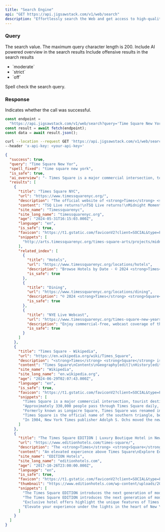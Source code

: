 ```yaml
---
title: "Search Engine"
api: "GET https://api.jigsawstack.com/v1/web/search"
description: "Effortlessly search the Web and get access to high-quality results powered with AI."
---
```


### Query

<ParamField query="query" type="string" required>
  The search value. The maximum query character length is 200.
</ParamField>

<ParamField query="ai_overview" type="boolean" default="true">
  Include AI powered overview in the search results
</ParamField>

<ParamField query="safe_search" type="string" default="moderate">
  Include offensive results in the search results
  <ul>
    <li>`moderate`</li>
    <li>`strict`</li>
    <li>`off`</li>
  </ul>
</ParamField>

<ParamField query="spell_check" type="boolean" default="true">
  Spell check the search query.
</ParamField>

<Snippet file="header.mdx" />

### Response

<ResponseField name="success" type="boolean">
  Indicates whether the call was successful.
</ResponseField>

<RequestExample>

```javascript Node.js
const endpoint =
  "https://api.jigsawstack.com/v1/web/search?query='Time Square New Yor'";
const result = await fetch(endpoint);
const data = await result.json();
```

```bash cURL
curl --location --request GET 'https://api.jigsawstack.com/v1/web/search?query=Time Square New Yor' \
--header 'x-api-key: <your-api-key>'
```

</RequestExample>

<ResponseExample>

```json Response
{
  "success": true,
  "query": "Time Square New Yor",
  "spell_fixed": "time square new york",
  "is_safe": true,
  "ai_overview": "- Times Square is a major commercial intersection, tourist destination, and entertainment hub in Midtown Manhattan, New York City.\n- It is formed by the junction of Broadway, Seventh Avenue, and 42nd Street.\n- Times Square is brightly lit by numerous digital billboards and advertisements, making it one of the world's busiest pedestrian areas.\n- It is the hub of the Broadway Theater District and a major center of the world's entertainment industry.\n- Times Square is one of the world's most visited tourist attractions, drawing an estimated 50 million visitors annually.\n- The area is bounded by West 42nd street, West 47th street, 7th Avenue, and Broadway.\n- Formerly known as Longacre Square, Times Square was renamed in 1904 after The New York Times moved its headquarters to the then newly erected Times Building.\n- It is the site of the annual New Year's Eve ball drop, attracting over a million visitors every year.\n- Times Square is sometimes referred to as \"the Crossroads of the World\" and \"the heart of the Great White Way.\"\n- The northern triangle of Times Square is officially known as Duffy Square and was dedicated in June 1939 to honor World War I chaplain Father Francis P. Duffy.\n- Times Square is a busy intersection of art and commerce, featuring numerous advertisements and iconic landmarks.",
  "results": [
    {
      "title": "Times Square NYC",
      "url": "https://www.timessquarenyc.org/",
      "description": "The official website of <strong>Times</strong> <strong>Square</strong> bringing you <strong>New</strong> Year&#x27;s Eve information and upcoming events at the Crossroads of the World, <strong>Times</strong> <strong>Square</strong> <strong>New</strong> <strong>York</strong>.",
      "content": "TSQ Live returns!\nTSQ Live returns!\nMidnight Moment\nMidnight Moment\nBroadway and Off-Broadway Shows\nBroadway and Off-Broadway Shows\nTimes Square Alliance\nTimes Square Alliance\nTIMES SQUARE\nTIMES SQUARE\nSummer\nSummer\nArt\nArt\nWhat's on\nWhat's on\nAbout\nAbout\nSearch form\nEnjoy more than eighty free, open-air events and concerts in Times Square this summer\nEnjoy more than eighty free, open-air events and concerts in Times Square this summer\nWatch Times Square transform into a nightly digital art gallery across 95+ screens\nWatch Times Square transform into a nightly digital art gallery across 95+ screens\nSee what's currently running in the Theater District\nSee what's currently running in the Theater District\nLearn more about how the Times Square Alliance, founded in 1992, works to improve and promote Times Square\nLearn more about how the Times Square Alliance, founded in 1992, works to improve and promote Times Square\nThe Official Website\nThe Official Website\nSounds\nSounds\nat Midnight\nat Midnight\nBroadway\nBroadway\nthe Alliance\nthe Alliance\nJOIN OUR NEWSLETTER\nMusicians from the MTA Music program come aboveground to perform on the Broadway Plazas on W...\nGet ready for a star-spangled celebration with the Satin Dollz....\nMalian singer, musician, and producer Sidiki Diabaté hails from a celebrated lineage of kora...\n© 2024 Times Square District Management Association, Inc. All rights reserved.\n\n(function(){var s = document.createElement(\"script\");s.setAttribute(\"data-account\",\"AtfB7pprMR\");s.setAttribute(\"src\",\"https://cdn.userway.org/widget.js\");document.body.appendChild(s);})();Enable JavaScript to ensure <a href=\"https://userway.org\">website accessibility</a>\n© 2024 Times Square District Management Association, Inc. All rights reserved.\n\n(function(){var s = document.createElement(\"script\");s.setAttribute(\"data-account\",\"AtfB7pprMR\");s.setAttribute(\"src\",\"https://cdn.userway.org/widget.js\");document.body.appendChild(s);})();Enable JavaScript to ensure <a href=\"https://userway.org\">website accessibility</a>",
      "site_name": "Timessquarenyc",
      "site_long_name": "timessquarenyc.org",
      "age": "2024-05-31T16:15:03.000Z",
      "language": "en",
      "is_safe": true,
      "favicon": "https://t1.gstatic.com/faviconV2?client=SOCIAL&type=FAVICON&fallback_opts=TYPE,SIZE,URL&url=https://timessquarenyc.org&size=96",
      "snippets": [
        "http://arts.timessquarenyc.org/times-square-arts/projects/midnight-moment/approximations-of-utopia/index.aspx left · https://www.timessquarenyc.org/solstice-in-times-square#learnmore right"
      ],
      "related_index": [
        {
          "title": "Hotels",
          "url": "https://www.timessquarenyc.org/locations/hotels",
          "description": "Browse Hotels by Date · © 2024 <strong>Times</strong> <strong>Square</strong> District Management Association, Inc. All rights reserved. Enable JavaScript to ensure &lt;a href=&quot;https://userway.org&quot;&gt;website accessibility&lt;/a&gt;",
          "is_safe": true
        },
        {
          "title": "Dining",
          "url": "https://www.timessquarenyc.org/locations/dining",
          "description": "© 2024 <strong>Times</strong> <strong>Square</strong> District Management Association, Inc. All rights reserved. Enable JavaScript to ensure &lt;a href=&quot;https://userway.org&quot;&gt;website accessibility&lt;/a&gt;",
          "is_safe": true
        },
        {
          "title": "NYE Live Webcast",
          "url": "https://www.timessquarenyc.org/times-square-new-years-eve/nye-live-webcast",
          "description": "Enjoy commercial-free, webcast coverage of the festivities leading up to the Ball Drop at midnight, including backstage access, behind-the-scenes stories and interviews with performers and other celebrities.",
          "is_safe": true
        }
      ]
    },
    {
      "title": "Times Square - Wikipedia",
      "url": "https://en.wikipedia.org/wiki/Times_Square",
      "description": "<strong>Times</strong> <strong>Square</strong> is a major commercial intersection, tourist destination, entertainment hub, and neighborhood in Midtown Manhattan, <strong>New</strong> <strong>York</strong> City, <strong>New</strong> <strong>York</strong>, U.S. It is formed by the junction of Broadway, Seventh Avenue, and 42nd Street. Together with adjacent Duffy <strong>Square</strong>, <strong>Times</strong> <strong>Square</strong> is a ...",
      "content": "Times Square\nContents\nGeography[edit]\nHistory[edit]\nNumber of visitors[edit]\nNotable landmarks[edit]\nIn popular culture[edit]\nSee also[edit]\nReferences[edit]\nExternal links[edit]\nEarly history[edit]\n1900s–1930s[edit]\n1930s–1950s[edit]\n1960s–1990s[edit]\n2000s–present[edit]\nIncidents[edit]\nNew Year's Eve celebrations[edit]\nImpact of COVID-19[edit]\nNotes[edit]\nCitations[edit]\nBibliography[edit]\nDecline[edit]\n1980s building boom[edit]\n42nd Street Redevelopment, further revitalization[edit]\nEffects[edit]\nPedestrian plaza[edit]\nTimes Square is a major commercial intersection, tourist destination, entertainment hub, and neighborhood in Midtown Manhattan, New York City, New York, U.S. It is formed by the junction of Broadway, Seventh Avenue, and 42nd Street. Together with adjacent Duffy Square, Times Square is a bowtie-shaped plaza five blocks long between 42nd and 47th Streets.[2]\nTimes Square is brightly lit by numerous digital billboards and advertisements as well as businesses offering 24/7 service. One of the world's busiest pedestrian areas,[3] it is also the hub of the Broadway Theater District[4] and a major center of the world's entertainment industry.[5] Times Square is one of the world's most visited tourist attractions, drawing an estimated 50 million visitors annually.[6] Approximately 330,000 people pass through Times Square daily,[7] many of them tourists,[8] while over 460,000 pedestrians walk through Times Square on its busiest days.[2] The Times Square–42nd Street and 42nd Street–Port Authority Bus Terminal stations have consistently ranked as the busiest in the New York City Subway system, transporting more than 200,000 passengers daily.[9]\nFormerly known as Longacre Square, Times Square was renamed in 1904 after The New York Times moved its headquarters to the then newly erected Times Building, now One Times Square.[10] It is the site of the annual New Year's Eve ball drop, which began on December 31, 1907, and continues to attract over a million visitors to Times Square every year,[11] in addition to a worldwide audience of one billion or more on various digital media platforms.[12]\nTimes Square, specifically the intersection of Broadway and 42nd Street, is the eastern terminus of the Lincoln Highway, the first road across the United States for motorized vehicles.[13] Times Square is sometimes referred to as \"the Crossroads of the World\"[14] and \"the heart of the Great White Way\".[15][16][17]\nTimes Square functions as a town square, but is not geometrically a square. It is closer in shape to a bowtie, with two triangles emanating roughly north and south from 45th Street,[18] where Seventh Avenue intersects Broadway. Broadway similarly intersects other north–south avenues at Union Square, Madison Square, Herald Square, and Verdi Square, none of which are squares.[19] The area is bounded by West 42nd street, West 47th street, 7th Avenue, and Broadway. Broadway runs diagonally, crossing through the horizontal and vertical street grid of Manhattan laid down by the Commissioners' Plan of 1811, and that intersection creates the \"bowtie\" shape of Times Square.[20][21]\nTimes Square is the official name of the southern triangle, below 45th Street.[22] The northern triangle is officially known as Duffy Square and was dedicated in June 1939 to honor World War I chaplain Father Francis P. Duffy of the 69th New York Infantry Regiment.[23] A statue by Charles Keck was dedicated in May 1937 as a memorial to Duffy.[24] There is also a statue of composer and entertainer George M. Cohan,[25][26] and the TKTS discount ticket booth for same-day Broadway and off-Broadway theaters that has been at the site since June 1973.[27][28]\nWhen Manhattan Island was first settled by the Dutch colonists, three small streams united near what is now the intersection of 10th Avenue and 40th Street. These three streams formed the \"Great Kill\" (Dutch: Grote Kil). From there the Great Kill wound through the low-lying Reed Valley, known for fish and waterfowl,[29] and emptied into a deep bay in the Hudson River at the present 42nd Street.[30] The name was retained in a tiny hamlet, Great Kill, that became a center for carriage-making, as the upland to the south and east became known as Longacre.[31]\nBefore and after the American Revolution, the area belonged to John Morin Scott, a general of the New York militia, in which he served under George Washington. Scott's manor house was at what is currently 43rd Street, surrounded by countryside used for farming and breeding horses. In the first half of the 19th century, it became one of the prized possessions of John Jacob Astor, who made a second fortune selling off lots to hotels and other real estate concerns as the city rapidly spread uptown.[32]\nBy 1872, the area had become the center of New York's horse carriage industry. The locality had not previously been given a name, and city authorities called it Longacre Square after Long Acre in London, where the horse and carriage trade was centered in that city.[33] William Henry Vanderbilt owned and ran the American Horse Exchange there. In 1910, it became the Winter Garden Theatre.[34]\nAs more profitable commerce and industrialization of Lower Manhattan pushed homes, theaters, and prostitution northward from the Tenderloin District, Longacre Square became nicknamed the Thieves Lair for its rollicking reputation as a low entertainment district. The first theater on the square, the Olympia, was built by cigar manufacturer and impresario Oscar Hammerstein I.[35] According to Gotham: A History of New York City to 1898, \"By the early 1890s this once sparsely settled stretch of Broadway was ablaze with electric light and thronged by crowds of middle- and upper-class theatre, restaurant and cafe patrons.\"[36]\nIn 1904, New York Times publisher Adolph S. Ochs moved the newspaper's operations to a new skyscraper on 42nd Street at Longacre Square, on the site of the former Pabst Hotel, which had existed on the site for less than a decade since it opened in November 1899.[37] Ochs persuaded Mayor George B. McClellan Jr. to construct a subway station there, and the area was renamed \"Times Square\" on April 8, 1904.[38] Just three weeks later, the first electrified advertisement appeared on the side of a bank at the corner of 46th Street and Broadway.[39] The north end later became Duffy Square, and the former Horse Exchange became the Winter Garden Theatre, constructed in 1911.[40]\nThe New York Times moved to more spacious offices one block west of the square in 1913 and sold the building in 1961.[38] The old Times Building was later named the Allied Chemical Building in 1963.[41] Now known simply as One Times Square, it is famed for the Times Square Ball drop on its roof every New Year's Eve.\nIn 1913, the Lincoln Highway Association, headed by entrepreneur Carl G. Fisher, chose the intersection of 42nd Street and Broadway (at the southeast corner of Times Square) to be the Eastern Terminus of the Lincoln Highway. This was the first road across the United States, which originally ran 3,389 mi (5,454 km) coast to coast through 13 states to its western terminus in Lincoln Park in San Francisco.[42][43]\nTimes Square grew dramatically after World War I.[44] It became a cultural hub full of theatres, music halls, and upscale hotels.[44]\nTimes Square quickly became New York's agora, a place to gather to await great tidings and to celebrate them, whether a World Series or a presidential election.\nAdvertising also grew significantly in the 1920s, growing from $25 million to $85 million over the decade.[45] For example, the Wrigley Spearmint Gum sign, possibly the biggest electric sign \"in the world,\" cost $9,000 per month to rent.[46] Some contemporary critics, such as Thorstein Veblen[47] and G. K. Chesterton,[48] disliked the advertising at Times Square. Fritz Lang, after seeing Times Square in 1923, used it as inspiration for his dark industrial film Metropolis.[47]\nEntertainment icons such as Irving Berlin, Charlie Chaplin, and Fred Astaire were closely associated with Times Square in the 1910s, 1920s, and 1930s. However, it was also during this period that the area began to be besieged by crime and corruption, in the form of gambling and prostitution; one case that garnered huge attention was the arrest and subsequent execution of police officer Charles Becker.[49]\nThe general atmosphere of Times Square changed with the onset of the Great Depression in the early 1930s. City residents moved uptown to cheaper neighborhoods, and many popular theaters closed, replaced by saloons, brothels, \"burlesque halls, vaudeville stages, and dime houses\".[50] The area acquired a reputation as a dangerous and seedy neighborhood in the following decades.[51]\nNevertheless, Times Square continued to be the site of the annual ball drop on New Year's Eve. The ball drop was placed on hiatus for New Year's Eve in 1942 and 1943 due to lighting restrictions during World War II, replaced by a moment of silence that was observed at midnight in Times Square, accompanied by the sound of chimes played from sound trucks.[52]\nOn May 8, 1945, a massive crowd celebrated Victory in Europe Day in Times Square;[53] and on August 15, 1945, the largest crowd in the history of Times Square gathered to celebrate Victory over Japan Day, reaching an estimated two million.[54] The victory itself was announced by a headline on the \"zipper\" news ticker at One Times Square, which read \"OFFICIAL ***TRUMAN ANNOUNCES JAPANESE SURRENDER ***\"[55]\nFrom the 1960s to the early 1990s, the seediness of the area, especially due to its go-go bars, sex shops, peep shows, and adult theaters, became an infamous symbol of the city's decline.[56] As early as 1960, 42nd Street between Seventh and Eighth avenues was described by The New York Times as \"the 'worst' [block] in town\".[57] Later that decade, Times Square was depicted in Midnight Cowboy as gritty, depraved, and desperate.[58] Conditions only worsened in the 1970s and 1980s, as did the crime in the rest of the city, with a 1981 article in Rolling Stone magazine calling 42nd Street in Times Square the \"sleaziest block in America\".[59] In the mid-1980s, the area bounded by 40th and 50th Streets and Seventh and Ninth Avenues saw over 15,000 crime complaints per year.[60] The block of 42nd Street between Seventh and Eighth avenues had 2,300 crimes per year in 1984, of which 20% were felonies.[61][62]\nIn this era, formerly elegant movie theaters began to show x-rated films, and peep shows hustlers were common.[63] In 1984, the area was so derelict and dilapidated, that the entire Times Square area paid the city only $6 million in property taxes (equivalent to $17.6 million in 2023).[64]\nIn the 1980s, a commercial building boom began in the western parts of Midtown as part of a long-term development plan developed under mayors Ed Koch and David Dinkins. These included office buildings such as 1540 Broadway, 1585 Broadway, and 750 Seventh Avenue, as well as hotels such as the Macklowe Hotel, Marriott Marquis, Crowne Plaza, and DoubleTree Suites.[65] By 1986, New York City Planning Commission (CPC) was considering enacting regulations that would have forced new buildings along Times Square to include bright signage as well as deep setbacks.[66] The CPC adopted a planning regulation in 1987, which required large new developments in Times Square to set aside about 5 percent of their space for \"entertainment uses\".[67][a] The regulation also required new buildings on Times Square to include large, bright signs.[67]\nThe buildings at 1540 Broadway, 1585 Broadway, and 750 Seventh Avenue were completed at with the beginning of the early 1990s recession, when 14.5 percent of Manhattan office space was vacant.[68] Furthermore, some 9×10^6 sq ft (840,000 m2) of office space in the western section of Midtown had been developed in the 1980s, of which only half had been leased.[69][70] Consequently, 1540 Broadway was completely empty, while 1585 Broadway and 750 Seventh Avenue had one tenant each, despite the buildings having over 2×10^6 sq ft (190,000 m2) of office space between them.[68][71] Entertainment conglomerate Bertelsmann bought 1540 Broadway in 1992,[72][73] spurring a revival of Times Square in the early 1990s.[74][75] This was hastened when financial firm Morgan Stanley bought 1585 Broadway in 1993,[76] followed by 750 Seventh Avenue in 1994.[77]\nThe Empire State Development Corporation (ESDC), an agency of the New York state government, had proposed redeveloping the area around a portion of West 42nd Street in 1981.[78] Four towers designed by Philip Johnson and John Burgee were to be built around 42nd Street's intersections with Broadway and Seventh Avenue.[79][80] These towers would have been redeveloped by George Klein of Park Tower Realty, though the Prudential Insurance Company of America joined the project in 1986.[81][82][83] Furthermore, as part of the West Midtown special zoning district created in 1982, the New York City government had allowed new buildings in Times Square to be developed with an increased floor area ratio. To ensure the area would not be darkened at nightfall, the city passed zoning regulations that encouraged developers to add large, bright signs on their buildings.[79][84]\nIn 1990, the State of New York took possession of six of the nine historic theaters on 42nd Street, and the New 42nd Street non-profit organization was appointed to oversee their restoration and maintenance. The theaters underwent renovation for Broadway shows, conversion for commercial purposes, or demolition.[85] Opposition to the towers on Times Square, along with Prudential and Park Tower's inability to secure tenants for the proposed buildings,[86] led government officials to allow Prudential and Park Tower to postpone the project in 1992.[80][87] By then, Prudential had spent $300 million on condemning the sites through eminent domain.[88] The partners retained the right to develop the sites in the future,[89] and the ESDC's zoning guidelines remained in effect.[79] In exchange for being permitted to delay construction of the sites until 2002, Prudential and Park Tower were compelled to add stores and install large signage on the existing buildings.[90]\nIn 1992, the Times Square Alliance (formerly the Times Square Business Improvement District, or \"BID\" for short), a coalition of city government and local businesses dedicated to improving the quality of commerce and cleanliness in the district, started operations in the area.[91] In 1998, the alliance opened a tourist information center in the former Embassy Theatre at 1560 Broadway;[92] the information center operated until 2014.[93]\nIn the mid-1990s, Mayor Rudolph Giuliani led an effort to clean up the area, an effort that is described by Steve Macek in Urban Nightmares: The Media, the Right, and the Moral Panic Over the City: Security was increased, pornographic theatres were closed, and \"undesirable\" low-rent residents were pressured to relocate, and then more tourist-friendly attractions and upscale establishments were opened. Advocates of the remodeling claim that the neighborhood is safer and cleaner. Detractors have countered that the changes have homogenized or \"Disneyfied\" the character of Times Square and have unfairly targeted lower-income New Yorkers from nearby neighborhoods such as Hell's Kitchen.[94][95] The changes were shaped in large part by the actions of The Walt Disney Company, which bought and restored the New Amsterdam Theatre after several attempts at redevelopment had failed. As part of a contract with Disney, officials from the city and state evicted the pornographic theaters and contracted with Madame Tussauds and AMC Theatres to move onto 42nd Street. This spurred the construction of new office towers, hotels, and tourist attractions in the area.[96]\nPrudential and Klein dissolved their partnership for the four office-building sites at Times Square's southern end in 1996.[97][98] The same year, Douglas Durst acquired the site at the northeast corner of Broadway and 42nd Street,[99] and he developed 4 Times Square there.[100] The northwest corner of Seventh Avenue and 42nd Street was taken by Reuters, which enlisted Rudin Management as its development partner and built 3 Times Square on that corner;[101][102] that building opened in 2001.[103] In 1998, a joint venture of Klein, The Blackstone Group, and Boston Properties won the right to acquire the sites at the southwest and southeast corners of 42nd Street and Seventh Avenue for $330 million.[104][105] 5 Times Square was completed on the southwest-corner site in 2002,[106][107] and Times Square Tower opened on the southeast-corner site in 2004.[108]\nTimes Square now boasts attractions such as ABC's Times Square Studios, where Good Morning America is broadcast live; competing Hershey's and M&M's stores across the street from each other, and multiple multiplex movie theaters. Additionally, the area contains restaurants such as the Bubba Gump Shrimp Company, a seafood establishment; Planet Hollywood Restaurant and Bar, a theme restaurant; and Carmine's, serving Italian cuisine. It has also attracted several large financial, publishing, and media firms to set up headquarters in the area. A larger presence of police has improved the safety of the area.[85]\nThe theatres of Broadway and the huge number of animated neon and LED signs have been one of New York's iconic images as well as a symbol of the intensely urban aspects of Manhattan. Since 1987 such signage has been mandated by zoning ordinances that require building owners to display illuminated signs, the only district in New York City with this requirement.[109][110] The neighborhood has a minimum limit for lighting instead of the standard maximum limit.[111] The density of illuminated signs in Times Square rivals that in Las Vegas. Officially, signs in Times Square are called \"spectaculars\", and the largest of them are called \"jumbotrons\". This signage ordinance was implemented in accordance with guidelines set in a revitalization program that New York Governor Mario Cuomo implemented in 1993.[85]\nNotable signage includes the Toshiba billboard directly under the NYE ball drop, the curved seven-story NASDAQ sign at the NASDAQ MarketSite at 4 Times Square on 43rd Street, and the curved Coca-Cola sign located underneath another large LED display owned and operated by Samsung. Both the Coca-Cola sign and Samsung LED displays were built by LED display manufacturer Daktronics. Times Square's first environmentally friendly billboard powered by wind and solar energy was first lit on December 4, 2008.[112] On completion, the 20 Times Square development will host the largest LED signage in Times Square at 18,000 square feet.[113] The display will be 1,000 square feet larger than the Times Square Walgreens display and one of the largest video-capable screens in the world.[114]\nIn 2002, New York City mayor Rudy Giuliani administered the oath of office to the city's next mayor, Michael Bloomberg, at Times Square after midnight on January 1 as part of the 2001–02 New Year's celebration. Approximately 500,000 revelers attended. Security was high following the September 11 terrorist attacks in 2001, with more than 7,000 New York City police officers on duty in the Square, twice the number for an ordinary year.[115]\nTimes Square started hosting other major annual events in the 2000s. Since 2002, the summer solstice has been marked by \"Mind over Madness\", a mass yoga event involving up to 15,000 people. Tim Tompkins, a co-founder of the event, said part of its appeal was \"finding stillness and calm amid the city rush on the longest day of the year\".[116][117] Architect Mark Foster Gage proposed and designed the original Times Square Valentine's Day heart in 2009. Since then, designing the heart has become an annual competition.[118][119]\nIn February 2011, Times Square became smoke-free as New York extended the outdoors smoking ban to the area. The measure imposed a $50 fine for any person caught smoking within the area.[120] From January 29 to February 1, 2014, a \"Super Bowl Boulevard\" was held on Broadway, especially in Times Square, between 34th and 47th Streets, as part of Super Bowl XLVIII. The boulevard contained activities such as autographs, a 60 ft (18 m)-high toboggan run, and photographs with the Vince Lombardi Trophy.[121][122][123] The area was under increased security and witnessed over 400,000 people during the period.[124]\nIn October 2022, casino operator Caesars Entertainment and commercial property developer SL Green submitted a joint proposal to open a casino at 1515 Broadway, along Times Square.[125][126] The New York state government has yet to act on the proposal.[126]\nOn February 26, 2009, Mayor Michael Bloomberg announced that traffic lanes along Broadway from 42nd Street to 47th Street would be de-mapped starting Memorial Day 2009 and transformed into pedestrian plazas as a trial until at least the end of the year. The same was done in Herald Square from 33rd to 35th Street. The results were to be closely monitored to determine if the project was successful and should be extended.[127] Bloomberg also stated that he believed the street shutdown would make New York more livable by reducing pollution, cutting down on pedestrian-vehicle accidents, and helping traffic flow more smoothly through the Midtown street grid.[128]\nThe pedestrian plaza project was originally opposed by local businesses, who thought that closing the street to cars would hurt business.[129] The original seats put out for pedestrians were inexpensive multicolored plastic lawn chairs, a source of amusement to many New Yorkers; they lasted from the onset of the plaza transformation until August 14, 2009, when they were ceremoniously bundled together in an installation christened Now You See It, Now You Don't by the artist Jason Peters, and shortly afterward were replaced by sturdier metal furniture.[130] Although the plaza had mixed results on traffic in the area, injuries to motorists and pedestrians decreased, fewer pedestrians were walking in the road, and the number of pedestrians in Times Square increased.[131] On February 11, 2010, Bloomberg announced that the pedestrian plazas would become permanent.[132]\nThe city started rebuilding the plaza in 2010, hiring the design and landscaping firm Snøhetta to permanently replace Broadway's roadway with custom-made granite pavers and benches.[133] By December 2013, the first phase of the Times Square pedestrian plaza had been completed at the southern end of the square in time for the Times Square Ball drop on New Year's Eve.[134] The project was originally intended to be completed by the end of 2015.[134] The entire project was finally completed just before New Year's Eve 2016.[135] Some safety bollards were also installed as part of the renovation to prevent vehicular attacks or collisions on the sidewalk.[136] After a 2017 vehicle-ramming attack, there were calls to install more bollards along Times Square.[137]\nTimes Square's pedestrian plaza is frequented by topless women (with painted breasts) called \"desnudas\", as well as costumed characters, who typically panhandle for tips.[138] The pedestrian plaza became a source of controversy in the summer of 2015 because of a large number of complaints about the topless women and panhandling characters.[139] Although neither of these activities are illegal, opponents believed that the panhandlers' presence was detrimental to the quality of life in the area.[140] There were calls from Police Commissioner Bratton and Mayor Bill de Blasio to remove the plaza, although Manhattan Borough President Gale Brewer opposed the proposal.[140] In June 2016, work started on \"pedestrian flow zones\" where no one was allowed to loiter, as well as \"activity zones\" where costumed characters were allowed to perform.[141]\nThere have been several incidents in Times Square:\nTimes Square is the most visited place globally with 360,000 pedestrian visitors a day, amounting to over 131 million a year.[153] As of 2013[update], it had a greater attendance than each of the Disney theme parks worldwide, with 128,794,000 visitors between March 2012 and February 2013, versus 126,479,000 for the Walt Disney World theme parks in Bay Lake, Florida, in 2012.[153][154] Even excluding residents from the visitor count, Times Square is the world's second most visited tourist attraction, behind the Las Vegas Strip.[155] The high level of pedestrian traffic has resulted in $4.8 billion in annual retail, entertainment, and hotel sales,[156] with 22 cents out of every dollar spent by visitors in New York City being spent within Times Square.[156][157]\nTimes Square is the site of the annual New Year's Eve ball drop. About one million revelers crowd Times Square for the New Year's Eve celebrations, more than twice the usual number of visitors the area usually receives daily.[158] However, for the millennium celebration on December 31, 1999, published reports stated approximately two million people overflowed Times Square, flowing from Sixth Avenue to Eighth Avenue and back on Broadway and Seventh Avenue to 59th Street, making it the largest gathering in Times Square since August 1945 during celebrations marking the end of World War II.[159]\nOn December 31, 1907, a ball signifying New Year's Day was first dropped at Times Square,[160] and the Square has held the main New Year's celebration in New York City ever since. On that night, hundreds of thousands of people congregate to watch the Waterford Crystal ball being lowered on a pole atop the building, marking the start of the new year. It replaced a lavish fireworks display from the top of the building that was held from 1904 to 1906 but stopped by city officials because of the danger of fire. Beginning in 1908, and for more than eighty years thereafter, Times Square sign maker Artkraft Strauss was responsible for the ball-lowering. During World War II, a minute of silence, followed by a recording of church bells pealing, replaced the ball drop because of wartime blackout restrictions. Today, Countdown Entertainment and One Times Square handle the New Year's Eve event in conjunction with the Times Square Alliance.[160] A new energy-efficient LED ball debuted for the arrival of 2008, which was the centennial of the Times Square ball drop. The 2008–09 ball is larger and has become a permanent installation as a year-round attraction, being used for celebrations on days such as Valentine's Day and Halloween.[160]\nThe New Year's Eve celebrations are usually overseen by thousands of police officers. Aluminum barriers are erected to accommodate spectators; for the 2020 celebration, attended by a million people, barriers were erected from 38th to 59th Street and from Sixth to Eighth Avenue.[161] Typically, the celebrations create large amounts of waste. The waste includes the 3,000 pounds of biodegradable confetti dropped at midnight, a tradition of which started in 1992.[162] The New York City Department of Sanitation estimated that by 8 a.m. on New Year's Day 2014, it had cleared over 50 short tons (45 long tons; 45 t) of trash from the New Year's celebration, using 190 workers from their crews and the Times Square Alliance.[163]\nThe onset of the COVID-19 pandemic in New York City during 2020 reduced the number of people traveling to Times Square. About 108,000 pedestrians visited Times Square each day in late 2020 compared to the 380,000 before the pandemic. From March to October 2020, 26 of the area's 46 hotels closed, as well as 39 of 151 stores and 84 of 162 restaurants.[164] Times Square was closed to the public for New Year's Day 2021 and observers were dispersed into enclosures measuring 8 by 8 ft (2.4 by 2.4 m).[161][165]\nTimes Square is a busy intersection of art and commerce, where scores of advertisements – electric, neon and illuminated signs and \"zipper\" news crawls – vie for viewers' attention. Notable examples include:\nMajor buildings on or near Times Square\n\"Numbered\" Times Square buildings\nHotels\nCorporate presence\n\nThe following companies have corporate presences in the area:\nContemporary artists regularly perform on Times Square. Examples include test patterns[times square] by Ryoji Ikeda[172] and Continuum by Krista Kim.[173]\nAn immediately recognizable location, Times Square has been featured countless times in literature, films, video games, music videos, and on television.\nThe seediness of the area was featured prominently in such films as Midnight Cowboy[174] (1969), Born to Win[175] (1971), and Taxi Driver (1976).[176] The area was shown in the 1980 film Times Square, which featured a punk rock/new wave soundtrack.[177] It was also depicted in the 2011 movie New Year's Eve.[178] The area also appeared on The Amazing Race as the starting location in a race around the world in the first episode of the show's 25th season,[179] as well as on the sixth season of the Israeli edition of The Amazing Race with teams finishing their second leg in Times Square.[180]\nTimes Square has been fictionally attacked and destroyed in several movies, including Knowing, when a solar flare destroys New York City;[181] Deep Impact, when a tsunami created from a meteor impact destroys New York City; the 1998 film Godzilla, where Godzilla is chased through the square; the Ghostbusters movies; Stephen King's The Stand, where the intersection is overcome by total anarchy; Transformers: Revenge of the Fallen, and Cloudy with a Chance of Meatballs. It was also seen in the festival battle scene in the 2002 film Spider-Man, and a stand-off in the later film The Amazing Spider-Man 2.[182]\nFilms and TV shows have also employed the opposite tactic, depicting the typically bustling area as eerily still, such as in Vanilla Sky,[183] as well as the post-apocalyptic I Am Legend, in which Will Smith and his dog go hunting for deer in the deserted urban canyon.[181] In the pilot episode of the TV series Blindspot, Times Square is completely emptied due to an abandoned bag being suspected to be a bomb.[184]\nTimes Square also has featured prominently in video games. For instance, in Grand Theft Auto IV, a recreation of the Times Square area referred to in-game as \"Star Junction\", is included in the game's fictional \"Liberty City\" setting.[181] Times Square is also shown in Battlefield 3, where the final fight with the main antagonist takes place, where the player must stop him from detonating a nuclear bomb in the square; and Crysis 2, in which player must fight off attacking alien forces to assist U.S. Marines in evacuating the area.[185] Gran Turismo 4 also features Times Square both as a photo spot and as a part of the New York city circuit which also includes Central Park.",
      "site_name": "Wikipedia",
      "site_long_name": "en.wikipedia.org",
      "age": "2024-06-29T02:07:43.000Z",
      "language": "en",
      "is_safe": true,
      "favicon": "https://t1.gstatic.com/faviconV2?client=SOCIAL&type=FAVICON&fallback_opts=TYPE,SIZE,URL&url=https://en.wikipedia.org&size=96",
      "snippets": [
        "Times Square is a major commercial intersection, tourist destination, entertainment hub, and neighborhood in Midtown Manhattan, New York City, New York, U.S. It is formed by the junction of Broadway, Seventh Avenue, and 42nd Street. Together with adjacent Duffy Square, Times Square is a bowtie-shaped plaza five blocks long between 42nd and 47th Streets.",
        "Approximately 330,000 people pass through Times Square daily, many of them tourists, while over 460,000 pedestrians walk through Times Square on its busiest days. The Times Square–42nd Street and 42nd Street–Port Authority Bus Terminal stations have consistently ranked as the busiest in the New York City Subway system, transporting more than 200,000 passengers daily.",
        "Formerly known as Longacre Square, Times Square was renamed in 1904 after The New York Times moved its headquarters to the then newly erected Times Building, now One Times Square. It is the site of the annual New Year's Eve ball drop, which began on December 31, 1907, and continues to attract over a million visitors to Times Square every year, in addition to a worldwide audience of one billion or more on various digital media platforms.",
        "Times Square is the official name of the southern triangle, below 45th Street. The northern triangle is officially known as Duffy Square and was dedicated in June 1939 to honor World War I chaplain Father Francis P. Duffy of the 69th New York Infantry Regiment.",
        "In 1904, New York Times publisher Adolph S. Ochs moved the newspaper's operations to a new skyscraper on 42nd Street at Longacre Square, on the site of the former Pabst Hotel, which had existed on the site for less than a decade since it opened in November 1899."
      ]
    },
    {
      "title": "The Times Square EDITION | Luxury Boutique Hotel in New York City",
      "url": "https://www.editionhotels.com/times-square/",
      "description": "The <strong>Times</strong> <strong>Square</strong> EDITION introduces the next generation of modern luxury. Here, urban energy fuels an enchanting escape as sweeping views of the <strong>New</strong> <strong>York</strong> City skyline transport you to an oasis above the bustle. Featuring 452 guest rooms, a state-of-the-art fitness center, performance venue, ...",
      "content": "An elevated experience above Times Square\nExplore Edition\nHOME AWAY FROM HOME\nEDITION Experiences\nCulinary Genius in Times Square\nSubmit Inquiry\nYou are using an outdated browser.\n20 Times Square\n\n701 7th Avenue\n\nNew York, New York 10036\n+1 212 398 7017\nThe Times Square EDITION introduces the next generation of modern luxury. Here, urban energy fuels an enchanting escape as sweeping views of the New York City skyline transport you to an oasis above the bustle. Featuring 452 guest rooms, a state-of-the-art fitness center, performance venue, and three distinct dining experiences developed by Michelin-starred Chef John Fraser, The Times Square EDITION punctuates the area as the city’s epicenter and crossroads of the world…again.\nSoak in Times Square and city views from floor-to-ceiling windows in stylish rooms that offer a residential feel through modern design and timeless style.\nExclusive hotel offers highlight the unique features of Times Square from packages for longer getaways to specials featuring EDITION's unique dining and entertainment venues. Elevate your experience under the lights in the heart of New York City with a special offer at our Times Square hotel.\nThe Times Square EDITION has partnered with Michelin-starred chef John Fraser to helm all of the food and beverage outlets at the area’s first luxury hotel. The hotel offers three distinct dining experiences with indoor and outdoor spaces to enjoy the finest in one of New York City’s most iconic neighborhoods. Elegantly positioned above the bustle, the property features an all-day modern brasserie set within an all-seasons garden, a tranquil lobby bar with craft cocktails and light bites, and a high-production nightlife and cabaret venue with weekend programming.\n20 Times Square\n\n701 7th Avenue\n\nNew York, New York 10036\n+1 212 398 7017\nPlease check your inbox to confirm your subscription.\nTo get the best possible experience using our website we recommend that you upgrade to a newer version of Internet Explorer or other web browser such as Google Chrome or Mozilla Firefox.",
      "site_name": "EDITION Hotels",
      "site_long_name": "editionhotels.com",
      "age": "2017-10-26T23:00:00.000Z",
      "language": "en",
      "is_safe": true,
      "favicon": "https://t1.gstatic.com/faviconV2?client=SOCIAL&type=FAVICON&fallback_opts=TYPE,SIZE,URL&url=https://editionhotels.com&size=96",
      "thumbnail": "https://www.editionhotels.com/wp-content/uploads/2019/05/EDITION_TimesSquare_Entrance.jpg",
      "snippets": [
        "The Times Square EDITION introduces the next generation of modern luxury. Here, urban energy fuels an enchanting escape as sweeping views of the New York City skyline transport you to an oasis above the bustle. Featuring 452 guest rooms, a state-of-the-art fitness center, performance venue, and three distinct dining experiences developed by Michelin-starred Chef John […]",
        "The Times Square EDITION introduces the next generation of modern luxury. Here, urban energy fuels an enchanting escape as sweeping views of the New York City skyline transport you to an oasis above the bustle. Featuring 452 guest rooms, a state-of-the-art fitness center, performance venue, and three distinct dining experiences developed by Michelin-starred Chef John Fraser, The Times Square EDITION punctuates the area as the city’s epicenter and crossroads of the world…again.",
        "Exclusive hotel offers highlight the unique features of Times Square from packages for longer getaways to specials featuring EDITION's unique dining and entertainment venues. Elevate your experience under the lights in the heart of New York City with a special offer at our Times Square hotel.",
        "Elevate your experience under the lights in the heart of New York City with a special offer at our Times Square hotel. ... The Times Square EDITION has partnered with Michelin-starred chef John Fraser to helm all of the food and beverage outlets at the area’s first luxury hotel. The hotel offers four distinct dining experiences split over four floors with indoor and outdoor spaces and multiple dining options under one roof including a fine-dining signature restaurant, a modern all-day New York restaurant, a cabaret and performance space, and Lobby Bar."
      ]
    }
  ]
}
```

</ResponseExample>
